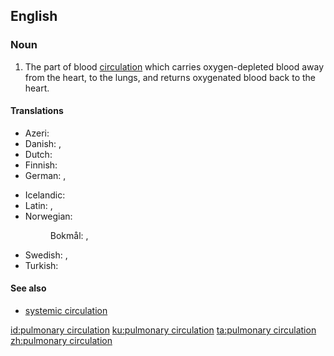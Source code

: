 ==English==

===Noun===
{{en-noun}}

# {{context|anatomy|lang=en}} The part of blood [[circulation]] which carries oxygen-depleted blood away from the heart, to the lungs, and returns oxygenated blood back to the heart.

====Translations====
{{trans-top|part of blood circulation}}
* Azeri: {{t|az|kiçik qan dövranı}}
* Danish: {{t|da|det lille kredsløb|n}}, {{t|da|lungekredsløbet|n}}
* Dutch: {{t|nl|kleine bloedsomloop|m}}
* Finnish: {{t+|fi|pieni verenkierto}}
* German: {{t|de|kleiner Blutkreislauf|m}}, {{t|de|Lungenkreislauf|m}}
{{trans-mid}}
* Icelandic: {{t|is|lungnablóðrás|f}}
* Latin: {{t|la|circulatio pulmonalis}}, {{t|la|circulatio minor}}
* Norwegian:
*: Bokmål: {{t|nb|lille kretsløp|n}}, {{t|nb|lungekretsløpet|n}}
* Swedish: {{t|sv|lilla kretsloppet|n}}, {{t|sv|lungkretsloppet|n}}
* Turkish: {{t+|tr|küçük kan dolaşımı}}
{{trans-bottom}}

====See also====
* [[systemic circulation]]

[[id:pulmonary circulation]]
[[ku:pulmonary circulation]]
[[ta:pulmonary circulation]]
[[zh:pulmonary circulation]]